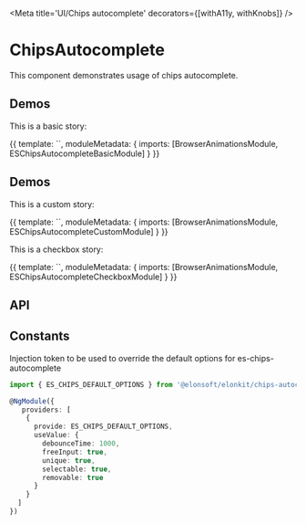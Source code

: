 






<Meta title='UI/Chips autocomplete' decorators={[withA11y, withKnobs]} />

# ChipsAutocomplete

This component demonstrates usage of chips autocomplete.

## Demos

This is a basic story:

<Preview source={CHIPS_AUTOCOMPLETE_STORY_BASIC_SOURCE}>
  <Story name='Basic' height='230px'>
    {{
      template: `<es-chips-autocomplete-story-basic></es-chips-autocomplete-story-basic>`,
      moduleMetadata: {
        imports: [BrowserAnimationsModule, ESChipsAutocompleteBasicModule]
      }
    }}
  </Story>
</Preview>

## Demos

This is a custom story:

<Preview source={CHIPS_AUTOCOMPLETE_STORY_CUSTOM_SOURCE}>
  <Story name='Custom' height='230px'>
    {{
      template: `<es-chips-autocomplete-story-custom></es-chips-autocomplete-story-custom>`,
      moduleMetadata: {
        imports: [BrowserAnimationsModule, ESChipsAutocompleteCustomModule]
      }
    }}
  </Story>
</Preview>

This is a checkbox story:

<Preview source={CHIPS_AUTOCOMPLETE_STORY_CHECKBOX_SOURCE}>
  <Story name='Checkbox' height='230px'>
    {{
      template: `<es-chips-autocomplete-story-checkbox></es-chips-autocomplete-story-checkbox>`,
      moduleMetadata: {
        imports: [BrowserAnimationsModule, ESChipsAutocompleteCheckboxModule]
      }
    }}
  </Story>
</Preview>

## API

<Props of={ChipsAutocompleteComponent} />

## Constants

Injection token to be used to override the default options for es-chips-autocomplete

```ts
import { ES_CHIPS_DEFAULT_OPTIONS } from '@elonsoft/elonkit/chips-autocomplete';

@NgModule({
   providers: [
    {
      provide: ES_CHIPS_DEFAULT_OPTIONS,
      useValue: {
        debounceTime: 1000,
        freeInput: true,
        unique: true,
        selectable: true,
        removable: true
      }
    }
  ]
})
```
